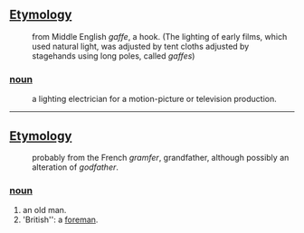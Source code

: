 ==[[Etymology]]==
:from Middle English ''gaffe'', a hook. (The lighting of early films, which used natural light, was adjusted by tent cloths adjusted by stagehands using long poles, called ''gaffes'')
===[[noun]]===
:a lighting electrician for a motion-picture or television production. 

----
==[[Etymology]]==
:probably from the French ''gramfer'', grandfather, although possibly an alteration of ''godfather''.
===[[noun]]===
#an old man.
#'British'': a [[foreman]].